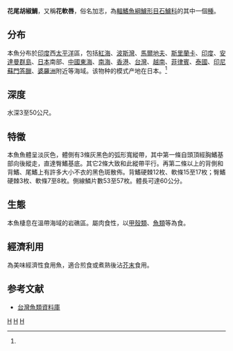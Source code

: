 {{Speciesbox
| taxon = Plectorhinchus cinctus
| status = LC
| binomial_authority = [[Temminck|Temminck]] & [[Schlegel|Schlegel]], 1843<ref name='id7538'>{{cite web| url =http://www.bioinfo.cn/db05/BjdwSpecies.php?action=view&id=7538| title =花尾胡椒鲷| work =《中国动物物种编目数据库》| publisher =中国科学院微生物研究所| author =中国科学院动物研究所| accessdate =2009-04-16| deadurl =yes| archiveurl =https://web.archive.org/web/20160305041730/http://www.bioinfo.cn/db05/BjdwSpecies.php?action=view&id=7538| archivedate =2016-03-05}}</ref>
| synonyms =*''Diagramma cinctum''''<br /><small>Temminck & Schlegel, 1843</small>
}}
'''花尾胡椒鯛'''，又稱'''花軟唇'''，俗名加志，為[[輻鰭魚綱|輻鰭魚綱]][[鱸形目|鱸形目]][[石鱸科|石鱸科]]的其中一個[[種|種]]。

==分布==
本魚分布於[[印度|印度]]西[[太平洋|太平洋]]區，包括[[紅海|紅海]]、[[波斯灣|波斯灣]]、[[馬爾地夫|馬爾地夫]]、[[斯里蘭卡|斯里蘭卡]]、[[印度|印度]]、[[安達曼群島|安達曼群島]]、[[日本|日本]]南部、[[中國|中國]][[東海|東海]]、[[南海|南海]]、[[香港|香港]]、[[台灣|台灣]]、[[越南|越南]]、[[菲律賓|菲律賓]]、[[泰國|泰國]]、[[印尼|印尼]][[蘇門答臘|蘇門答臘]]、[[婆羅洲|婆羅洲]]附近等海域。该物种的模式产地在日本。<ref name='id7538'/>

==深度==
水深3至50公尺。

==特徵==
本魚魚體呈淡灰色，體側有3條灰黑色的弧形寬縱帶，其中第一條自頭頂經胸鰭基部向後縱走，直達臀鰭基底。其它2條大致和此縱帶平行。再第二條以上的背側和背鰭、尾鰭上有許多大小不衣的黑色斑散佈。背鰭硬棘12枚、軟條15至17枚；臀鰭硬棘3枚、軟條7至8枚。側線鱗片數53至57枚。體長可達60公分。

==生態==
本魚棲息在溫帶海域的岩礁區。屬肉食性，以[[甲殼類|甲殼類]]、[[魚類|魚類]]等為食。

==經濟利用==
為美味經濟性食用魚，適合煎食或煮熟後沾[[芥末|芥末]]食用。

==参考文献==
{{reflist}}
*[http://fishdb.sinica.edu.tw/ 台灣魚類資料庫] {{Wayback|url=http://fishdb.sinica.edu.tw/ |date=20160304193340 }}
{{taxonbar}}
[[Category:_1843年描述的鱼类|H]]
[[Category:食用鱼|H]]
[[Category:胡椒鯛屬|H]]